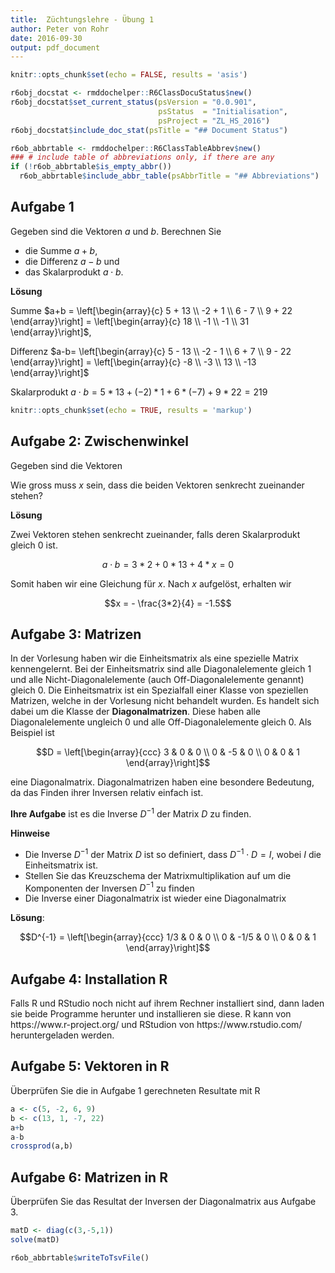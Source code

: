 ```yaml
---
title:  Züchtungslehre - Übung 1
author: Peter von Rohr
date: 2016-09-30
output: pdf_document
---
```


```r
knitr::opts_chunk$set(echo = FALSE, results = 'asis')
```

```r
r6obj_docstat <- rmddochelper::R6ClassDocuStatus$new()
r6obj_docstat$set_current_status(psVersion = "0.0.901",
                                 psStatus  = "Initialisation",
                                 psProject = "ZL_HS_2016")
r6obj_docstat$include_doc_stat(psTitle = "## Document Status")
```


```r
r6ob_abbrtable <- rmddochelper::R6ClassTableAbbrev$new()
### # include table of abbreviations only, if there are any
if (!r6ob_abbrtable$is_empty_abbr())
  r6ob_abbrtable$include_abbr_table(psAbbrTitle = "## Abbreviations")
```

## Aufgabe 1

Gegeben sind die Vektoren $a$ und $b$. Berechnen Sie 

* die Summe $a+b$, 
* die Differenz $a-b$ und 
* das Skalarprodukt $a\cdot b$. 

\begin{center}
$a = \left[\begin{array}{c}
  5  \\ 
  -2 \\ 
  6  \\ 
  9  
  \end{array}\right]$, \hspace{2ex} 
$b = \left[\begin{array}{c}
  13  \\ 
  1 \\ 
  -7  \\ 
  22  
  \end{array}\right]$
\end{center}

__Lösung__

Summe $a+b = \left[\begin{array}{c}
  5 + 13 \\
 -2 + 1  \\
  6 - 7 \\
  9 + 22
  \end{array}\right] = \left[\begin{array}{c}
  18 \\
  -1 \\
  -1 \\
  31
  \end{array}\right]$, 
  
\vspace{2ex}  
Differenz $a-b= \left[\begin{array}{c}
  5 - 13 \\
 -2 - 1  \\
  6 + 7 \\
  9 - 22
  \end{array}\right] = \left[\begin{array}{c}
  -8 \\
  -3 \\
  13 \\
  -13
  \end{array}\right]$ 
  
\vspace{2ex}  
Skalarprodukt $a\cdot b = 5*13 + (-2) * 1 + 6 * (-7) + 9 * 22 = 219$

```r
knitr::opts_chunk$set(echo = TRUE, results = 'markup')
```

## Aufgabe 2: Zwischenwinkel

Gegeben sind die Vektoren 

\begin{center}
$a = \left[\begin{array}{c}
  3  \\ 
  0 \\ 
  4  
  \end{array}\right]$ und  
$b = \left[\begin{array}{c}
  2  \\ 
  13 \\ 
  x  
  \end{array}\right]$
\end{center}

Wie gross muss $x$ sein, dass die beiden Vektoren senkrecht zueinander stehen?

\pagebreak

__Lösung__

Zwei Vektoren stehen senkrecht zueinander, falls deren Skalarprodukt gleich $0$ ist. 

$$a\cdot b = 3 * 2 + 0 * 13 + 4 * x = 0$$

Somit haben wir eine Gleichung für $x$. Nach $x$ aufgelöst, erhalten wir 

$$x = - \frac{3*2}{4} = -1.5$$


## Aufgabe 3: Matrizen

In der Vorlesung haben wir die Einheitsmatrix als eine spezielle Matrix kennengelernt. Bei der Einheitsmatrix sind alle Diagonalelemente gleich $1$ und alle Nicht-Diagonalelemente (auch Off-Diagonalelemente genannt) gleich $0$. Die Einheitsmatrix ist ein Spezialfall einer Klasse von speziellen Matrizen, welche in der Vorlesung nicht behandelt wurden. Es handelt sich dabei um die Klasse der __Diagonalmatrizen__. Diese haben alle Diagonalelemente ungleich $0$ und alle Off-Diagonalelemente gleich $0$. Als Beispiel ist 

$$D = \left[\begin{array}{ccc}
   3  &  0  &  0 \\
   0  &  -5  &  0 \\
   0  &   0  &  1
 \end{array}\right]$$
 
eine Diagonalmatrix. Diagonalmatrizen haben eine besondere Bedeutung, da das Finden ihrer Inversen relativ einfach ist. 

__Ihre Aufgabe__ ist es die Inverse $D^{-1}$ der Matrix $D$ zu finden. 

__Hinweise__

* Die Inverse $D^{-1}$ der Matrix $D$ ist so definiert, dass $D^{-1} \cdot D = I$, wobei $I$ die Einheitsmatrix ist.
* Stellen Sie das Kreuzschema der Matrixmultiplikation auf um die Komponenten der Inversen $D^{-1}$ zu finden
* Die Inverse einer Diagonalmatrix ist wieder eine Diagonalmatrix


__Lösung__:

$$D^{-1} = \left[\begin{array}{ccc}
   1/3  &  0  &  0 \\
   0  &  -1/5  &  0 \\
   0  &   0  &  1
 \end{array}\right]$$



## Aufgabe 4: Installation R

Falls R und RStudio noch nicht auf ihrem Rechner installiert sind, dann laden sie beide Programme herunter und installieren sie diese. R kann von https://www.r-project.org/ und RStudion von https://www.rstudio.com/ heruntergeladen werden. 

## Aufgabe 5: Vektoren in R

Überprüfen Sie die in Aufgabe 1 gerechneten Resultate mit R

```r
a <- c(5, -2, 6, 9)
b <- c(13, 1, -7, 22)
a+b
a-b
crossprod(a,b)
```


## Aufgabe 6: Matrizen in R

Überprüfen Sie das Resultat der Inversen der Diagonalmatrix aus Aufgabe 3.

```r
matD <- diag(c(3,-5,1))
solve(matD)
```


```r
r6ob_abbrtable$writeToTsvFile()
```
<!-- END of document                 -- 
  -- Below this must not be anything -->

